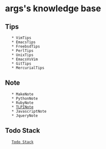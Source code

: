 = args's knowledge base =

== Tips ==
    * VimTips
    * EmacsTips
    * FreebsdTips
    * PerlTips
    * UnixTips
    * EmacsVsVim
    * GitTips
    * MercurialTips

== Note ==
    * MakeNote
    * PythonNote
    * RubyNote
    * [[TLPINote]]
    * JavascriptNote
    * JqueryNote

== Todo Stack ==
    [[Todo Stack]]
